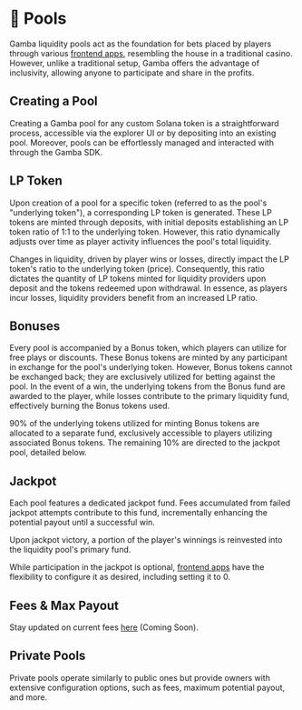 
# 🏦 Pools

Gamba liquidity pools act as the foundation for bets placed by players through various [frontend apps](/docs/apps), resembling the house in a traditional casino. However, unlike a traditional setup, Gamba offers the advantage of inclusivity, allowing anyone to participate and share in the profits.

<Cards>
  <Card arrow title="View Pools" href="https://explorer.gamba.so/pools" />
</Cards>

## Creating a Pool

Creating a Gamba pool for any custom Solana token is a straightforward process, accessible via the explorer UI or by depositing into an existing pool. Moreover, pools can be effortlessly managed and interacted with through the Gamba SDK.

<Cards>
  <Card arrow title="Create Pool" href="https://explorer.gamba.so/create" />
</Cards>

## LP Token

Upon creation of a pool for a specific token (referred to as the pool's "underlying token"), a corresponding LP token is generated. These LP tokens are minted through deposits, with initial deposits establishing an LP token ratio of 1:1 to the underlying token. However, this ratio dynamically adjusts over time as player activity influences the pool's total liquidity.

Changes in liquidity, driven by player wins or losses, directly impact the LP token's ratio to the underlying token (price). Consequently, this ratio dictates the quantity of LP tokens minted for liquidity providers upon deposit and the tokens redeemed upon withdrawal. In essence, as players incur losses, liquidity providers benefit from an increased LP ratio.

## Bonuses

Every pool is accompanied by a Bonus token, which players can utilize for free plays or discounts. These Bonus tokens are minted by any participant in exchange for the pool's underlying token. However, Bonus tokens cannot be exchanged back; they are exclusively utilized for betting against the pool. In the event of a win, the underlying tokens from the Bonus fund are awarded to the player, while losses contribute to the primary liquidity fund, effectively burning the Bonus tokens used.

90% of the underlying tokens utilized for minting Bonus tokens are allocated to a separate fund, exclusively accessible to players utilizing associated Bonus tokens. The remaining 10% are directed to the jackpot pool, detailed below.

## Jackpot

Each pool features a dedicated jackpot fund. Fees accumulated from failed jackpot attempts contribute to this fund, incrementally enhancing the potential payout until a successful win.

Upon jackpot victory, a portion of the player's winnings is reinvested into the liquidity pool's primary fund.

While participation in the jackpot is optional, [frontend apps](/docs/apps) have the flexibility to configure it as desired, including setting it to 0.

## Fees & Max Payout

Stay updated on current fees [here](https://explorer.gamba.so/fees) (Coming Soon).

## Private Pools

Private pools operate similarly to public ones but provide owners with extensive configuration options, such as fees, maximum potential payout, and more.
